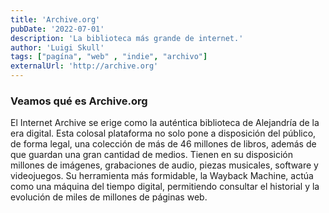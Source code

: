 ```yaml
---
title: 'Archive.org'
pubDate: '2022-07-01'
description: 'La biblioteca más grande de internet.'
author: 'Luigi Skull'
tags: ["pagína", "web" , "indie", "archivo"]
externalUrl: 'http://archive.org' 
---
```



### Veamos qué es Archive.org


El Internet Archive se erige como la auténtica biblioteca de Alejandría de la era digital. Esta colosal plataforma no solo pone a disposición del público, de forma legal, una colección de más de 46 millones de libros, además de que guardan una gran cantidad de medios. Tienen en su disposición millones de imágenes, grabaciones de audio, piezas musicales, software y videojuegos. Su herramienta más formidable, la Wayback Machine, actúa como una máquina del tiempo digital, permitiendo consultar el historial y la evolución de miles de millones de páginas web.
